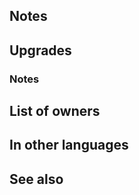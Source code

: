 {{Weapon Infobox
|tagid=SID_蛇の杖＋
|intID=2928
|exclusive=0
|weaponType=Colorless Staff
|cost=300
|might=12
|range=2
|effect=Foe cannot recover HP during or after combat. After combat, if unit attacked, deals 7 damage to and inflicts【Deep Wounds】on target and foes within 2 spaces of target.<br><br>【Deep Wounds】<br>Unit's HP cannot be healed through its next action.
|statModifiers=0,12,0,0,0
|required=Serpentine Staff
|refinePaths=default
|refineSP=350
|refineMedals=500
|refineStones=50
|tagidExtraSkill1=神
|effectSkill1=Calculates damage from staff like other weapons.
|iconSkill1=Wrathful Staff W.png
|tagidExtraSkill2=幻
|effectSkill2=Foe cannot counterattack.
|iconSkill2=Dazzling Staff W.png
|properties=
}}
==Notes==
{{Prevent healing}}
{{IfUnitAttacked}}
{{Out of combat damage}}
{{Deep Wounds}}

==Upgrades==
{{Weapon Upgrade List}}
===Notes===
{{Staff Plus Refines}}
==List of owners==
{{Skill Hero List}}
==In other languages==
{{OtherLanguages
|japanese=蛇の杖＋
|german=Schlangenstab+
|spanishEU=Bastón sierpe +
|spanishLA=Bastón sierpe +
|french=Bâton serpentin +
|italian=Asta serpentina+
|chineseTW=蛇之杖＋
|portuguese=Bastão serpente+
}}
==See also==
{{See also skills|cond=Description LIKE '%7 damage%to target%' OR Description LIKE '%【Deep Wounds】%' AND Description NOT LIKE '%reduces the effect of%【Deep Wounds】%'|columns=3}}
{{Weapons Navbox}}